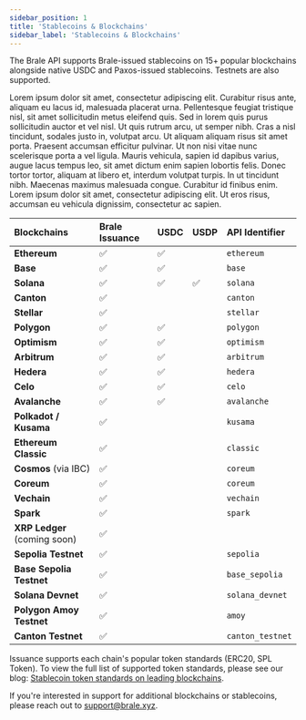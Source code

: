 ```yaml
---
sidebar_position: 1
title: 'Stablecoins & Blockchains'
sidebar_label: 'Stablecoins & Blockchains'
---
```


<p class="intro-subheading">
  The Brale API supports Brale-issued stablecoins on 15+ popular blockchains alongside native USDC
  and Paxos-issued stablecoins. Testnets are also supported.
</p>

<p class="intro-subheading">
Lorem ipsum dolor sit amet, consectetur adipiscing elit. Curabitur risus ante, aliquam eu lacus id, malesuada placerat urna. Pellentesque feugiat tristique nisl, sit amet sollicitudin metus eleifend quis. Sed in lorem quis purus sollicitudin auctor et vel nisl. Ut quis rutrum arcu, ut semper nibh. Cras a nisl tincidunt, sodales justo in, volutpat arcu. Ut aliquam aliquam risus sit amet porta. Praesent accumsan efficitur pulvinar. Ut non nisi vitae nunc scelerisque porta a vel ligula. Mauris vehicula, sapien id dapibus varius, augue lacus tempus leo, sit amet dictum enim sapien lobortis felis. Donec tortor tortor, aliquam at libero et, interdum volutpat turpis. In ut tincidunt nibh. Maecenas maximus malesuada congue. Curabitur id finibus enim. Lorem ipsum dolor sit amet, consectetur adipiscing elit. Ut eros risus, accumsan eu vehicula dignissim, consectetur ac sapien.
</p>

| Blockchains                  | Brale Issuance | USDC | USDP | API Identifier   |
| :--------------------------- | :------------- | :--- | :--- | :--------------- |
| **Ethereum**                 | ✅             | ✅   |      | `ethereum`       |
| **Base**                     | ✅             | ✅   |      | `base`           |
| **Solana**                   | ✅             | ✅   | ✅   | `solana`         |
| **Canton**                   | ✅             |      |      | `canton`         |
| **Stellar**                  | ✅             |      |      | `stellar`        |
| **Polygon**                  | ✅             | ✅   |      | `polygon`        |
| **Optimism**                 | ✅             | ✅   |      | `optimism`       |
| **Arbitrum**                 | ✅             | ✅   |      | `arbitrum`       |
| **Hedera**                   | ✅             | ✅   |      | `hedera`         |
| **Celo**                     | ✅             | ✅   |      | `celo`           |
| **Avalanche**                | ✅             | ✅   |      | `avalanche`      |
| **Polkadot / Kusama**        | ✅             |      |      | `kusama`         |
| **Ethereum Classic**         | ✅             |      |      | `classic`        |
| **Cosmos** (via IBC)         | ✅             |      |      | `coreum`         |
| **Coreum**                   | ✅             |      |      | `coreum`         |
| **Vechain**                  | ✅             |      |      | `vechain`        |
| **Spark**                    | ✅             |      |      | `spark`          |
| **XRP Ledger** (coming soon) | ✅             |      |      |                  |
| **Sepolia Testnet**          | ✅             |      |      | `sepolia`        |
| **Base Sepolia Testnet**     | ✅             |      |      | `base_sepolia`   |
| **Solana Devnet**            | ✅             |      |      | `solana_devnet`  |
| **Polygon Amoy Testnet**     | ✅             |      |      | `amoy`           |
| **Canton Testnet**           | ✅             |      |      | `canton_testnet` |

Issuance supports each chain's popular token standards (ERC20, SPL Token). To view the full list of supported token standards, please see our blog: [Stablecoin token standards on leading blockchains](https://brale.xyz/blog/stablecoin-token-standards-on-leading-blockchains).

If you're interested in support for additional blockchains or stablecoins, please reach out to support@brale.xyz.
